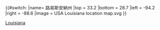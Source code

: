 {{#switch:{{{1}}}
|name= 路易斯安納州
|top = 33.2
|bottom = 28.7
|left = -94.2
|right = -88.6
|image = USA Louisiana location map.svg
}}<noinclude>{{Location map/Info}}
{{Documentation}}
[[Category:美國地理位置圖模板|Louisiana]]
</noinclude>